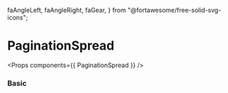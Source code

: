   faAngleLeft,
  faAngleRight,
  faGear,
} from "@fortawesome/free-solid-svg-icons";

<Meta title="PaginationSpread" component={PaginationSpread} />

# PaginationSpread

<Props components={{ PaginationSpread }} />

### Basic

<Preview>
  <Story name="Basic">
    <PaginationSpread currentPage={1} totalPage={6} />
  </Story>
</Preview>
